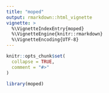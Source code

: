 ```yaml
---
title: "moped"
output: rmarkdown::html_vignette
vignette: >
  %\VignetteIndexEntry{moped}
  %\VignetteEngine{knitr::rmarkdown}
  %\VignetteEncoding{UTF-8}
---
```


```r
knitr::opts_chunk$set(
  collapse = TRUE,
  comment = "#>"
)
```

```r
library(moped)
```


```r

```

